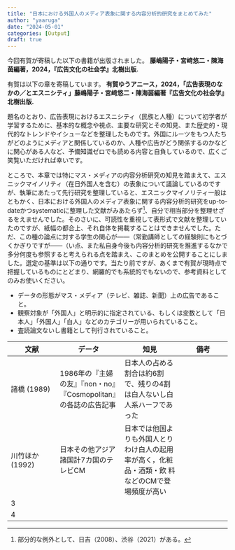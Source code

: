 ```yaml
---
title: "日本における外国人のメディア表象に関する内容分析的研究をまとめてみた"
author: "yaaruga"
date: "2024-05-01"
categories: [Output]
draft: true
---
```


今回有賀が寄稿した以下の書籍が出版されました。 **藤嶋陽子・宮﨑悠二・陳海茵編著，2024，『広告文化の社会学』北樹出版.**

有賀は以下の章を寄稿しています。 **有賀ゆうアニース，2024，「広告表現のなかの／とエスニシティ」藤嶋陽子・宮﨑悠二・陳海茵編著『広告文化の社会学』北樹出版.**

題名のとおり、広告表現におけるエスニシティ（民族と人種）について初学者が学習するために、基本的な概念や視点、主要な研究とその知見、また歴史的・現代的なトレンドやイシューなどを整理したものです。外国にルーツをもつ人たちがどのようにメディアと関係しているのか、人種や広告がどう関係するのかなどに関心がある人など、予備知識ゼロでも読める内容と自負しているので、広くご笑覧いただければ幸いです。

ところで、本章では特にマス・メディアの内容分析研究の知見を踏まえて、エスニックマイノリティ（在日外国人を含む）の表象について議論しているのですが、執筆にあたって先行研究を整理していると、エスニックマイノリティ一般はともかく、日本における外国人のメディア表象に関する内容分析的研究をup-to-dateかつsystematicに整理した文献がみあたらず[^1]、自分で相当部分を整理せざるをえませんでした。そのさいに、可読性を重視して表形式で文献を整理していたのですが、紙幅の都合上、それ自体を掲載することはできませんでした。ただ、この種の論点に対する学生の関心が――（常勤講師としての経験則にもとづくかぎりですが――（い点、また私自身今後も内容分析的研究を推進するなかで多分何度も参照すると考えられる点を踏まえ、このまとめを公開することにしました。選定の基準は以下の通りです。当たり前ですが、あくまで有賀が現時点で把握しているものにとどまり、網羅的でも系統的でもないので、参考資料としてのみお使いください。

[^1]: 部分的な例外として、日吉（2008）、渋谷（2021）がある。

-   データの形態がマス・メディア（テレビ、雑誌、新聞）上の広告であること。
-   観察対象が「外国人」と明示的に指定されている、もしくは変数として「日本人」「外国人」「白人」などのカテゴリーが用いられていること。
-   査読論文ないし書籍として刊行されていること。

| 文献            | データ                                                          | 知見                                                                                            | 備考 |
|----------------|---------------------|-------------------|----------------|
| 諸橋 (1989)     | 1986年の『主婦の友』『non・no』『Cosmopolitan』の各誌の広告記事 | 日本人の占める割合は約6割で、残りの4割は白人ないし白人系ハーフであった                          |      |
| 川竹ほか (1992) | 日本その他アジア諸国計7カ国のテレビCM                           | 日本では他国よりも外国人とりわけ白人の起用率が高く，化粧品・酒類・飲 料などのCMで登場頻度が高い |      |
| 3               |                                                                 |                                                                                                 |      |
| 4               |                                                                 |                                                                                                 |      |
